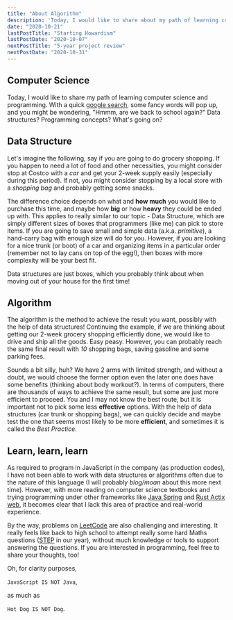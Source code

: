```yaml
---
title: "About Algorithm"
description: 'Today, I would like to share about my path of learning computer science and programming. With a quick google search, some fancy words will pop up and you might be wondering, "Hmmm, are we back to school again?" Data structures? programming concepts? What''s going on?'
date: "2020-10-21"
lastPostTitle: "Starting Howardism"
lastPostDate: "2020-10-07"
nextPostTitle: "5-year project review"
nextPostDate: "2020-10-31"
---
```


## Computer Science

Today, I would like to share my path of learning computer science and programming. With a quick [google search](https://medium.com/techie-delight/top-algorithms-data-structures-concepts-every-computer-science-student-should-know-e0549c67b4ac), some fancy words will pop up, and you might be wondering, "Hmmm, are we back to school again?" Data structures? Programming concepts? What's going on?

## Data Structure

Let's imagine the following, say if you are going to do grocery shopping. If you happen to need a lot of food and other necessities, you might consider stop at Costco with a _car_ and get your 2-week supply easily (especially during this period). If not, you might consider stopping by a local store with a _shopping bag_ and probably getting some snacks.

The difference choice depends on what and **how much** you would like to purchase this time, and maybe how **big** or how **heavy** they could be ended up with. This applies to really similar to our topic - Data Structure, which are simply different sizes of boxes that programmers (like me) can pick to store items. If you are going to save small and simple data (a.k.a. _primitive_), a hand-carry bag with enough size will do for you. However, if you are looking for a nice trunk (or boot) of a car and organizing items in a particular order (remember not to lay cans on top of the egg!), then boxes with more complexity will be your best fit.

Data structures are just boxes, which you probably think about when moving out of your house for the first time!

## Algorithm

The algorithm is the method to achieve the result you want, possibly with the help of data structures! Continuing the example, if we are thinking about getting our 2-week grocery shopping efficiently done, we would like to drive and ship all the goods. Easy peasy. However, you can probably reach the same final result with _10_ shopping bags, saving gasoline and some parking fees.

Sounds a bit silly, huh? We have 2 arms with limited strength, and without a doubt, we would choose the former option even the later one does have some benefits (thinking about body workout?). In terms of computers, there are thousands of ways to achieve the same result, but some are just more efficient to proceed. You and I may not know the best route, but it is important not to pick some less **effective** options. With the help of data structures (car trunk or shopping bags), we can quickly decide and maybe test the one that seems most likely to be more **efficient**, and sometimes it is called the _Best Practice_.

## Learn, learn, learn

As required to program in JavaScript in the company (as production codes), I have not been able to work with data structures or algorithms often due to the nature of this language (I will probably _blog/moan_ about this more next time). However, with more reading on computer science textbooks and trying programming under other frameworks like [Java Spring](https://spring.io/) and [Rust Actix web](https://github.com/actix/actix-web), it becomes clear that I lack this area of practice and real-world experience.

By the way, problems on [LeetCode](https://leetcode.com/problemset/all/) are also challenging and interesting. It really feels like back to high school to attempt really some hard Maths questions ([STEP](https://www.admissionstesting.org/for-test-takers/step/about-step/) in our year), without much knowledge or tools to support answering the questions. If you are interested in programming, feel free to share your thoughts, too!

Oh, for clarity purposes,

`JavaScript IS NOT Java`,

as much as

`Hot Dog IS NOT Dog`.
